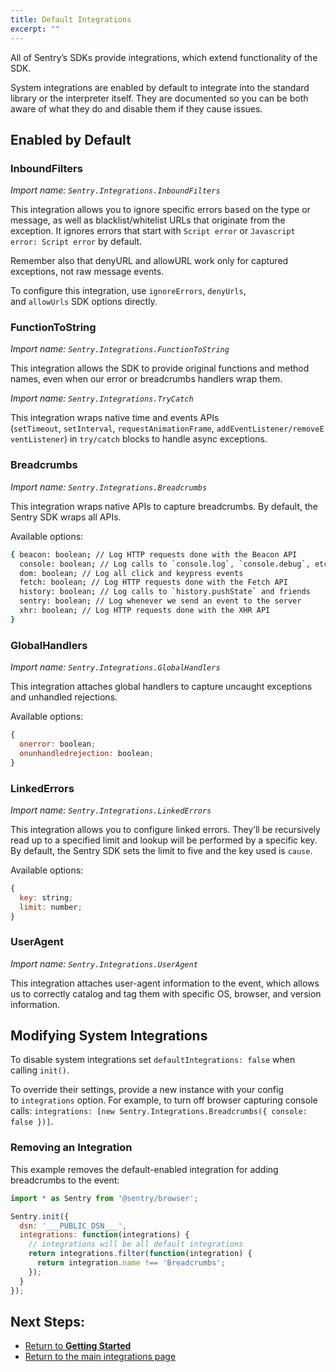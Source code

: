 ```yaml
---
title: Default Integrations
excerpt: ""
---
```


All of Sentry’s SDKs provide integrations, which extend functionality of the SDK.

System integrations are enabled by default to integrate into the standard library or the interpreter itself. They are documented so you can be both aware of what they do and disable them if they cause issues.

## Enabled by Default

### InboundFilters

_Import name: `Sentry.Integrations.InboundFilters`_

This integration allows you to ignore specific errors based on the type or message, as well as blacklist/whitelist URLs that originate from the exception. It ignores errors that start with `Script error` or `Javascript error: Script error` by default.

Remember also that denyURL and allowURL work only for captured exceptions, not raw message events.

To configure this integration, use `ignoreErrors`, `denyUrls`, and `allowUrls` SDK options directly.

### FunctionToString

_Import name: `Sentry.Integrations.FunctionToString`_

This integration allows the SDK to provide original functions and method names, even when our error or breadcrumbs handlers wrap them.

_Import name: `Sentry.Integrations.TryCatch`_

This integration wraps native time and events APIs (`setTimeout`, `setInterval`, `requestAnimationFrame`, `addEventListener/removeEventListener`) in `try/catch` blocks to handle async exceptions.

### Breadcrumbs

_Import name: `Sentry.Integrations.Breadcrumbs`_

This integration wraps native APIs to capture breadcrumbs. By default, the Sentry SDK wraps all APIs.

Available options:

```bash
{ beacon: boolean; // Log HTTP requests done with the Beacon API
  console: boolean; // Log calls to `console.log`, `console.debug`, etc
  dom: boolean; // Log all click and keypress events
  fetch: boolean; // Log HTTP requests done with the Fetch API
  history: boolean; // Log calls to `history.pushState` and friends
  sentry: boolean; // Log whenever we send an event to the server
  xhr: boolean; // Log HTTP requests done with the XHR API
}
```

### GlobalHandlers

_Import name: `Sentry.Integrations.GlobalHandlers`_

This integration attaches global handlers to capture uncaught exceptions and unhandled rejections.

Available options:

```JavaScript
{
  onerror: boolean;
  onunhandledrejection: boolean;
}
```

### LinkedErrors

_Import name: `Sentry.Integrations.LinkedErrors`_

This integration allows you to configure linked errors. They’ll be recursively read up to a specified limit and lookup will be performed by a specific key. By default, the Sentry SDK sets the limit to five and the key used is `cause`.

Available options:

```JavaScript
{
  key: string;
  limit: number;
}
```

### UserAgent

_Import name: `Sentry.Integrations.UserAgent`_

This integration attaches user-agent information to the event, which allows us to correctly catalog and tag them with specific OS, browser, and version information.

## Modifying System Integrations

To disable system integrations set `defaultIntegrations: false` when calling `init()`.

To override their settings, provide a new instance with your config to `integrations` option. For example, to turn off browser capturing console calls: `integrations: [new Sentry.Integrations.Breadcrumbs({ console: false })]`.

### Removing an Integration

This example removes the default-enabled integration for adding breadcrumbs to the event:

```JavaScript
import * as Sentry from '@sentry/browser';

Sentry.init({
  dsn: '___PUBLIC_DSN___',
  integrations: function(integrations) {
    // integrations will be all default integrations
    return integrations.filter(function(integration) {
      return integration.name !== 'Breadcrumbs';
    });
  }
});
```

## Next Steps:

- [Return to **Getting Started**](/sdks/javascript/)
- [Return to the main integrations page](/sdks/javascript/integrations/)
